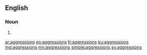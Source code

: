 ==English==

===Noun===
{{head|en|plural}}

# {{plural of|aggression|lang=en}}

[[ar:aggressions]]
[[eo:aggressions]]
[[fr:aggressions]]
[[ku:aggressions]]
[[mg:aggressions]]
[[my:aggressions]]
[[simple:aggressions]]
[[sv:aggressions]]